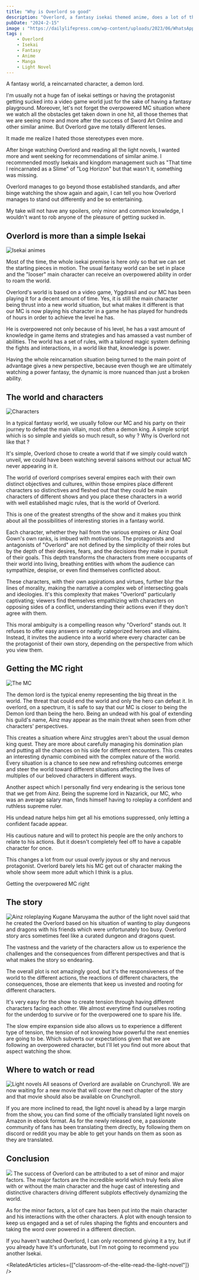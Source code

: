 ```yaml
---
title: "Why is Overlord so good"
description: "Overlord, a fantasy isekai themed anime, does a lot of things right and is amazingly good even for the non-fans of the genre. The serie does a few interesting things to achieve that feat."
pubDate: "2024-2-15"
image : "https://dailylifepress.com/wp-content/uploads/2023/06/WhatsApp-Image-2023-06-07-at-1.43.12-PM-1024x576.jpeg"
tags :
    - Overlord
    - Isekai
    - Fantasy
    - Anime
    - Manga
    - Light Novel
---
```

A fantasy world, a reincarnated character, a demon lord.

I'm usually not a huge fan of isekai settings or having the protagonist getting sucked into a video game world just for the sake of having a fantasy playground. Moreover, let's not forget the overpowered MC situation where we watch all the obstacles get taken down in one hit, all those themes that we are seeing more and more after the success of Sword Art Online and other similar anime. But Overlord gave me totally different lenses.

It made me realize I hated those stereotypes even more.

After binge watching Overlord and reading all the light novels, I wanted more and went seeking for recommendations of similar anime. I recommended mostly Isekais and kingdom management such as "That time I reincarnated as a Slime" of "Log Horizon" but that wasn't it, something was missing.

Overlord manages to go beyond those established standards, and after binge watching the show again and again, I can tell you how Overlord manages to stand out differently and be so entertaining.

My take will not have any spoilers, only minor and common knowledge, I wouldn't want to rob anyone of the pleasure of getting sucked in.


## Overlord is more than a simple Isekai
<Image src="https://static1.cbrimages.com/wordpress/wp-content/uploads/2023/05/15-anime-to-watch-if-you-love-overlord.jpg" alt="Isekai animes" />

Most of the time, the whole isekai premise is here only so that we can set the starting pieces in motion. The usual fantasy world can be set in place and the "looser" main character can receive an overpowered ability in order to roam the world.

Overlord's world is based on a video game, Yggdrasil and our MC has been playing it for a decent amount of time. Yes, it is still the main character being thrust into a new world situation, but what makes it different is that our MC is now playing his character in a game he has played for hundreds of hours in order to achieve the level he has.

He is overpowered not only because of his level, he has a vast amount of knowledge in game items and strategies and has amassed a vast number of abilities. The world has a set of rules, with a tailored magic system defining the fights and interactions, in a world like that, knowledge is power.

Having the whole reincarnation situation being turned to the main point of advantage gives a new perspective, because even though we are ultimately watching a power fantasy, the dynamic is more nuanced than just a broken ability.


## The world and characters
<Image src="https://static0.gamerantimages.com/wordpress/wp-content/uploads/2022/07/most-evil-overlord-characters-feature-image.jpg" alt="Characters" />

In a typical fantasy world, we usually follow our MC and his party on their journey to defeat the main villain, most often a demon king. A simple script which is so simple and yields so much result, so why ? Why is Overlord not like that ?

It's simple, Overlord chose to create a world that if we simply could watch unveil, we could have been watching several saisons without our actual MC never appearing in it.

The world of overlord comprises several empires each with their own distinct objectives and cultures, within those empires place different characters so distinctives and fleshed out that they could be main characters of different shows and you place these characters in a world with well established magic rules, that is the world of Overlord.

This is one of the greatest strengths of the show and it makes you think about all the possibilities of interesting stories in a fantasy world.

Each character, whether they hail from the various empires or Ainz Ooal Gown's own ranks, is imbued with motivations. The protagonists and antagonists of "Overlord" are not defined by the simplicity of their roles but by the depth of their desires, fears, and the decisions they make in pursuit of their goals. This depth transforms the characters from mere occupants of their world into living, breathing entities with whom the audience can sympathize, despise, or even find themselves conflicted about.

These characters, with their own aspirations and virtues, further blur the lines of morality, making the narrative a complex web of intersecting goals and ideologies. It's this complexity that makes "Overlord" particularly captivating; viewers find themselves empathizing with characters on opposing sides of a conflict, understanding their actions even if they don't agree with them.

This moral ambiguity is a compelling reason why "Overlord" stands out. It refuses to offer easy answers or neatly categorized heroes and villains. Instead, it invites the audience into a world where every character can be the protagonist of their own story, depending on the perspective from which you view them.




## Getting the MC right
<Image src="https://i0.wp.com/maroonersrock.com/wp-content/uploads/2016/11/Overlord-3.jpg?resize=810%2C456&ssl=1" alt="The MC" />

The demon lord is the typical enemy representing the big threat in the world. The threat that could end the world and only the hero can defeat it. In overlord, on a spectrum, it is safe to say that our MC is closer to being the Demon lord than being the hero. Being an undead with his goal of extending his guild's name, Ainz may appear as the main threat when seen from other characters' perspectives.

This creates a situation where Ainz struggles aren't about the usual demon king quest. They are more about carefully managing his domination plan and putting all the chances on his side for different encounters. This creates an interesting dynamic combined with the complex nature of the world. Every situation is a chance to see new and refreshing outcomes emerge and steer the world toward different situations affecting the lives of multiples of our beloved characters in different ways.

Another aspect which I personally find very endearing is the serious tone that we get from Ainz. Being the supreme lord in Nazarick, our MC, who was an average salary man, finds himself having to roleplay a confident and ruthless supreme ruler.

His undead nature helps him get all his emotions suppressed, only letting a confident facade appear.

His cautious nature and will to protect his people are the only anchors to relate to his actions. But it doesn't completely feel off to have a capable character for once.

This changes a lot from our usual overly joyous or shy and nervous protagonist. Overlord barely lets his MC get out of character making the whole show seem more adult which I think is a plus.

Getting the overpowered MC right


## The story
<Image src="https://qph.cf2.quoracdn.net/main-qimg-8c30fd71eb2a9858c0079733ed0b9fd8-pjlq" alt="Ainz roleplaying" />
Kugane Maruyama the author of the light novel said that he created the Overlord based on his situation of wanting to play dungeons and dragons with his friends which were unfortunately too busy. Overlord story arcs sometimes feel like a curated dungeon and dragons quest.

The vastness and the variety of the characters allow us to experience the challenges and the consequences from different perspectives and that is what makes the story so endearing.

The overall plot is not amazingly good, but it's the responsiveness of the world to the different actions, the reactions of different characters, the consequences, those are elements that keep us invested and rooting for different characters.

It's very easy for the show to create tension through having different characters facing each other. We almost everytime find ourselves rooting for the underdog to survive or for the overpowered one to spare his life.

The slow empire expansion side also allows us to experience a different type of tension, the tension of not knowing how powerful the next enemies are going to be. Which subverts our expectations given that we are following an overpowered character, but I'll let you find out more about that aspect watching the show.

## Where to watch or read
<Image src="https://m.media-amazon.com/images/I/81YyYojmiTL._AC_UF1000,1000_QL80_.jpg" alt="Light novels" />
All seasons of Overlord are available on Crunchyroll. We are now waiting for a new movie that will cover the next chapter of the story and that movie should also be available on Crunchyroll.

If you are more inclined to read, the light novel is ahead by a large margin from the show, you can find some of the officially translated light novels on Amazon in ebook format. As for the newly released one, a passionate community of fans has been translating them directly, by following them on discord or reddit you may be able to get your hands on them as soon as they are translated.


## Conclusion
<Image src="https://m.media-amazon.com/images/M/MV5BZTFjYjk1NDktYjk2OS00M2UzLWI4YWMtNWUwNWI3OWJjMDMwXkEyXkFqcGdeQXVyODU3MDc2NzI@._V1_.jpg" />
The success of Overlord can be attributed to a set of minor and major factors. The major factors are the incredible world which truly feels alive with or without the main character and the huge cast of interesting and distinctive characters driving different subplots effectively dynamizing the world.

As for the minor factors, a lot of care has been put into the main character and his interactions with the other characters. A plot with enough tension to keep us engaged and a set of rules shaping the fights and encounters and taking the word over powered in a different direction.

If you haven't watched Overlord, I can only recommend giving it a try, but if you already have It's unfortunate, but I'm not going to recommend you another Isekai.

<RelatedArticles  articles={["classroom-of-the-elite-read-the-light-novel"]} />